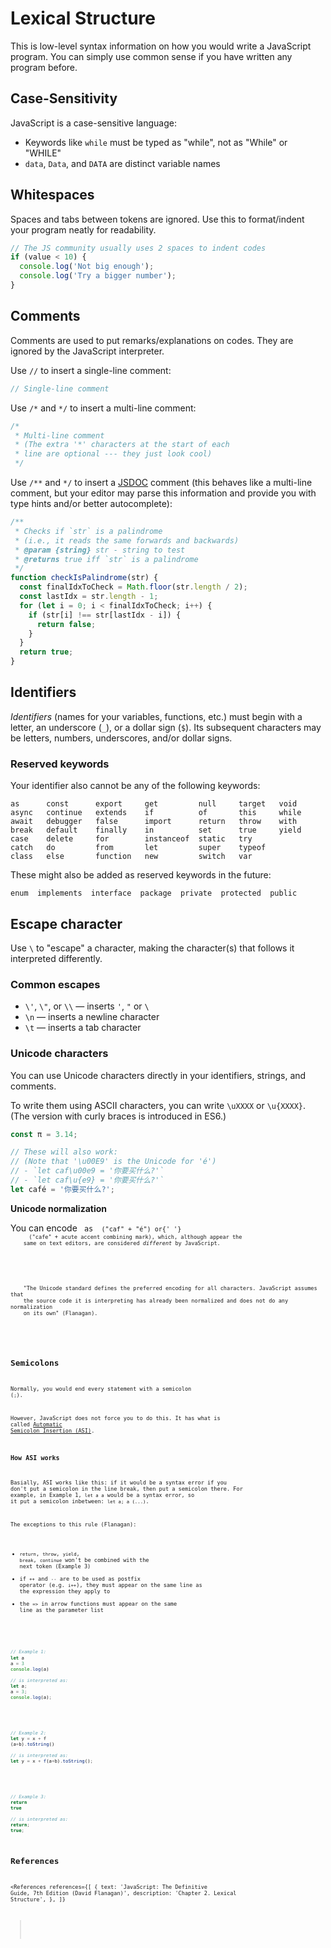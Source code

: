 
# Lexical Structure

This is low-level syntax information on how you would write a JavaScript program. You can simply use common sense if you have written any program before.

## Case-Sensitivity

JavaScript is a case-sensitive language:

- Keywords like `while` must be typed as "while", not as "While" or "WHILE"
- `data`, `Data`, and `DATA` are distinct variable names

## Whitespaces

Spaces and tabs between tokens are ignored. Use this to format/indent your program neatly for readability.

```js
// The JS community usually uses 2 spaces to indent codes
if (value < 10) {
  console.log('Not big enough');
  console.log('Try a bigger number');
}
```

## Comments

Comments are used to put remarks/explanations on codes. They are ignored by the JavaScript interpreter.

Use `//` to insert a single-line comment:

```js
// Single-line comment
```

Use `/*` and `*/` to insert a multi-line comment:

```js
/*
 * Multi-line comment
 * (The extra '*' characters at the start of each
 * line are optional --- they just look cool)
 */
```

Use `/**` and `*/` to insert a [JSDOC](https://jsdoc.app/) comment (this behaves like a multi-line comment, but your editor may parse this information and provide you with type hints and/or better autocomplete):

```js
/**
 * Checks if `str` is a palindrome
 * (i.e., it reads the same forwards and backwards)
 * @param {string} str - string to test
 * @returns true iff `str` is a palindrome
 */
function checkIsPalindrome(str) {
  const finalIdxToCheck = Math.floor(str.length / 2);
  const lastIdx = str.length - 1;
  for (let i = 0; i < finalIdxToCheck; i++) {
    if (str[i] !== str[lastIdx - i]) {
      return false;
    }
  }
  return true;
}
```

## Identifiers

_Identifiers_ (names for your variables, functions, etc.) must begin with a letter, an underscore (`_`), or a dollar sign (`$`). Its subsequent characters may be letters, numbers, underscores, and/or dollar signs.

### Reserved keywords

Your identifier also cannot be any of the following keywords:

```
as      const      export     get         null     target   void
async   continue   extends    if          of       this     while
await   debugger   false      import      return   throw    with
break   default    finally    in          set      true     yield
case    delete     for        instanceof  static   try
catch   do         from       let         super    typeof
class   else       function   new         switch   var
```

These might also be added as reserved keywords in the future:

```
enum  implements  interface  package  private  protected  public
```

## Escape character

Use `\` to "escape" a character, making the character(s) that follows it interpreted differently.

### Common escapes

- `\'`, `\"`, or `\\` &mdash; inserts `'`, `"` or `\`
- `\n` &mdash; inserts a newline character
- `\t` &mdash; inserts a tab character

### Unicode characters

You can use Unicode characters directly in your identifiers, strings, and comments.

To write them using ASCII characters, you can write `\uXXXX` or `\u{XXXX}`. (The version with curly braces is introduced in ES6.)

<!-- prettier-ignore -->
```js
const π = 3.14;

// These will also work:
// (Note that '\u00E9' is the Unicode for 'é')
// - `let caf\u00e9 = '你要买什么?'`
// - `let caf\u{e9} = '你要买什么?'`
let café = '你要买什么?';
```

<NoteBox type="warning">
  <p>
    <strong>Unicode normalization</strong>
  </p>
  <p>
    You can encode <Code str="café" /> as <Code str="caf\u{00e9}" /> ("caf" + "é") or{' '}
    <Code str="cafe\u{0301}" /> ("cafe" + acute accent combining mark), which, although appear the
    same on text editors, are considered <em>different</em> by JavaScript.
  </p>
  <p>
    "The Unicode standard defines the preferred encoding for all characters. JavaScript assumes that
    the source code it is interpreting has already been normalized and does not do any normalization
    on its own" (Flanagan).
  </p>
</NoteBox>

## Semicolons

Normally, you would end every statement with a semicolon (`;`).

However, JavaScript does not force you to do this. It has what is called [Automatic Semicolon Insertion (ASI)](https://en.wikibooks.org/wiki/JavaScript/Automatic_semicolon_insertion).

### How ASI works

Basially, ASI works like this: if it would be a syntax error if you don't put a semicolon in the line break, then put a semicolon there. For example, in Example 1, `let a a` would be a syntax error, so it put a semicolon inbetween: `let a; a (...)`.

The exceptions to this rule (Flanagan):

- `return`, `throw`, `yield`, `break`, `continue` won't be combined with the next token (Example 3)
- if `++` and `--` are to be used as postfix operator (e.g. `i++`), they must appear on the same line as the expression they apply to
- the `=>` in arrow functions must appear on the same line as the parameter list

<!-- prettier-ignore -->
```js
// Example 1:
let a
a = 3
console.log(a)

// is interpreted as:
let a;
a = 3;
console.log(a);
```

<!-- prettier-ignore -->
```js
// Example 2:
let y = x + f
(a+b).toString()

// is interpreted as:
let y = x + f(a+b).toString();
```

<!-- prettier-ignore -->
```js
// Example 3:
return
true

// is interpreted as:
return;
true;
```

## References

<References
  references={[
    {
      text: 'JavaScript: The Definitive Guide, 7th Edition (David Flanagan)',
      description: 'Chapter 2. Lexical Structure',
    },
  ]}
></References>

